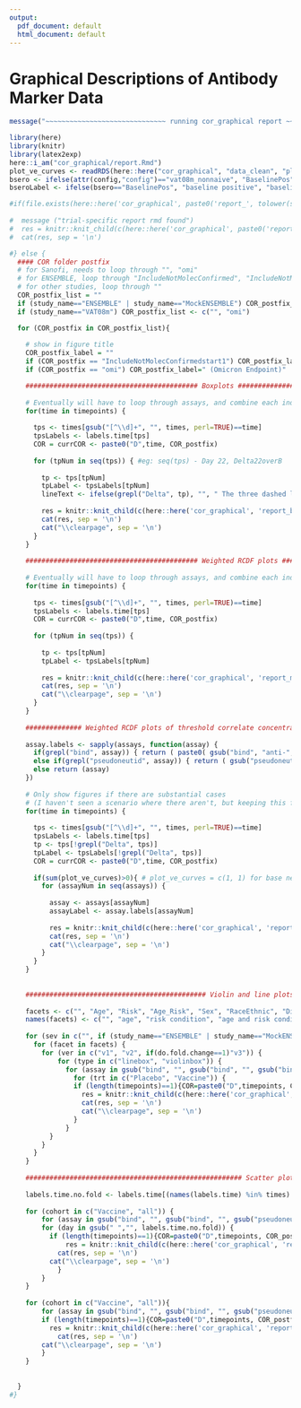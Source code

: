 ```yaml
---
output:
  pdf_document: default
  html_document: default
---
```

#  Graphical Descriptions of Antibody Marker Data {#ab-grapical}

```r
message("~~~~~~~~~~~~~~~~~~~~~~~~~~~~~~ running cor_graphical report ~~~~~~~~~~~~~~~~~~~~~~~~~~~~")
```


```r
library(here)
library(knitr)
library(latex2exp)
here::i_am("cor_graphical/report.Rmd")
plot_ve_curves <- readRDS(here::here("cor_graphical", "data_clean", "plot_ve_curves.rds"))
bsero <- ifelse(attr(config,"config")=="vat08m_nonnaive", "BaselinePos", "BaselineNeg")
bseroLabel <- ifelse(bsero=="BaselinePos", "baseline positive", "baseline negative")

#if(file.exists(here::here('cor_graphical', paste0('report_', tolower(study_name), '.Rmd')))) {
  
#  message ("trial-specific report rmd found")
#  res = knitr::knit_child(c(here::here('cor_graphical', paste0('report_', tolower(study_name), '.Rmd'))), quiet = TRUE)
#  cat(res, sep = '\n')

#} else {
  #### COR folder postfix
  # for Sanofi, needs to loop through "", "omi"
  # for ENSEMBLE, loop through "IncludeNotMolecConfirmed", "IncludeNotMolecConfirmedstart1"
  # for other studies, loop through ""
  COR_postfix_list = ""
  if (study_name=="ENSEMBLE" | study_name=="MockENSEMBLE") COR_postfix_list <- c("IncludeNotMolecConfirmed", "IncludeNotMolecConfirmedstart1")
  if (study_name=="VAT08m") COR_postfix_list <- c("", "omi")

  for (COR_postfix in COR_postfix_list){
      
    # show in figure title
    COR_postfix_label = ""
    if (COR_postfix == "IncludeNotMolecConfirmedstart1") COR_postfix_label=" (start1)"
    if (COR_postfix == "omi") COR_postfix_label=" (Omicron Endpoint)"

    ########################################### Boxplots ########################################### 
    
    # Eventually will have to loop through assays, and combine each individual assay's boxplots into one figure
    for(time in timepoints) {
      
      tps <- times[gsub("[^\\d]+", "", times, perl=TRUE)==time]
      tpsLabels <- labels.time[tps]
      COR = currCOR <- paste0("D",time, COR_postfix)
      
      for (tpNum in seq(tps)) { #eg: seq(tps) - Day 22, Delta22overB
        
        tp <- tps[tpNum]
        tpLabel <- tpsLabels[tpNum]
        lineText <- ifelse(grepl("Delta", tp), "", " The three dashed lines in each figure are ULOQ, LLOQ, and LLOD, from top to bottom respectively.")
        
        res = knitr::knit_child(c(here::here('cor_graphical', 'report_boxplots.Rmd')), quiet = TRUE)
        cat(res, sep = '\n')
        cat("\\clearpage", sep = '\n')
      }
    }
    
    ########################################### Weighted RCDF plots ########################################### 
    
    # Eventually will have to loop through assays, and combine each individual assay's RCDFs into one figure
    for(time in timepoints) {
      
      tps <- times[gsub("[^\\d]+", "", times, perl=TRUE)==time]
      tpsLabels <- labels.time[tps]
      COR = currCOR <- paste0("D",time, COR_postfix)
      
      for (tpNum in seq(tps)) {
        
        tp <- tps[tpNum]
        tpLabel <- tpsLabels[tpNum]
        
        res = knitr::knit_child(c(here::here('cor_graphical', 'report_marker_rcdf.Rmd')), quiet = TRUE)
        cat(res, sep = '\n')
        cat("\\clearpage", sep = '\n')
      }
    }
    
    ############## Weighted RCDF plots of threshold correlate concentration for vaccine efficacy ########################## 
    
    assay.labels <- sapply(assays, function(assay) {
      if(grepl("bind", assay)) { return ( paste0( gsub("bind", "anti-", assay), " binding Ab") ) } 
      else if(grepl("pseudoneutid", assay)) { return ( gsub("pseudoneutid", "PsV-nAb ID", assay) ) } 
      else return (assay)
    })
    
    # Only show figures if there are substantial cases
    # (I haven't seen a scenario where there aren't, but keeping this from Kendrick)
    for(time in timepoints) {
      
      tps <- times[gsub("[^\\d]+", "", times, perl=TRUE)==time]
      tpsLabels <- labels.time[tps]
      tp <- tps[!grepl("Delta", tps)]
      tpLabel <- tpsLabels[!grepl("Delta", tps)]
      COR = currCOR <- paste0("D",time, COR_postfix)
      
      if(sum(plot_ve_curves)>0){ # plot_ve_curves = c(1, 1) for base neg and base pos, if one doesn't exist, set to 0, eg: c(0, 1)
        for (assayNum in seq(assays)) {
          
          assay <- assays[assayNum]
          assayLabel <- assay.labels[assayNum]
          
          res = knitr::knit_child(c(here::here('cor_graphical', 'report_rcdf.Rmd')), quiet = TRUE)
          cat(res, sep = '\n')
          cat("\\clearpage", sep = '\n')
        }
      }
    }
    
    
    ############################################# Violin and line plots ###################################################
    
    facets <- c("", "Age", "Risk", "Age_Risk", "Sex", "RaceEthnic", "Dich_RaceEthnic")
    names(facets) <- c("", "age", "risk condition", "age and risk condition", "sex assigned at birth", "race and ethnic group", "dichotomous classification of race and ethnic group")
    
    for (sev in c("", if (study_name=="ENSEMBLE" | study_name=="MockENSEMBLE") "severe")){
      for (facet in facets) {
      	for (ver in c("v1", "v2", if(do.fold.change==1)"v3")) {
      		for (type in c("linebox", "violinbox")) {
      		  for (assay in gsub("bind", "", gsub("bind", "", gsub("bind", "", gsub("pseudoneut","pnAb_", assays))))) {
      		    for (trt in c("Placebo", "Vaccine")) {
                if (length(timepoints)==1){COR=paste0("D",timepoints, COR_postfix)} else {COR=paste0("D",paste(timepoints, collapse="D"), COR_postfix)}
      		      res = knitr::knit_child(c(here::here('cor_graphical', 'report_sub1.Rmd')), quiet = TRUE)
      		      cat(res, sep = '\n')
      		      cat("\\clearpage", sep = '\n')
      		    }
      		  }
          }
      	}
      }
    }
    
    ###################################################### Scatter plots ###################################################
    
    labels.time.no.fold <- labels.time[(names(labels.time) %in% times) & !grepl("fold-rise", labels.time)]
    
    for (cohort in c("Vaccine", "all")) {
    	for (assay in gsub("bind", "", gsub("bind", "", gsub("pseudoneut","pnAb_", assays)))) {
        for (day in gsub(" ","", labels.time.no.fold)) {
          if (length(timepoints)==1){COR=paste0("D",timepoints, COR_postfix)} else {COR=paste0("D",paste(timepoints, collapse="D"), COR_postfix)}
    		  res = knitr::knit_child(c(here::here('cor_graphical', 'report_sub2.Rmd')), quiet = TRUE)
      		cat(res, sep = '\n')
          cat("\\clearpage", sep = '\n')
    		} 
    	}
    }
    
    for (cohort in c("Vaccine", "all")){
    	for (assay in gsub("bind", "", gsub("bind", "", gsub("pseudoneut","pnAb_", assays)))){
        if (length(timepoints)==1){COR=paste0("D",timepoints, COR_postfix)} else {COR=paste0("D",paste(timepoints, collapse="D"), COR_postfix)}
    	  res = knitr::knit_child(c(here::here('cor_graphical', 'report_sub3.Rmd')), quiet = TRUE)
    		cat(res, sep = '\n')
        cat("\\clearpage", sep = '\n')
    	}
    }
  
    
  }
#}
```
